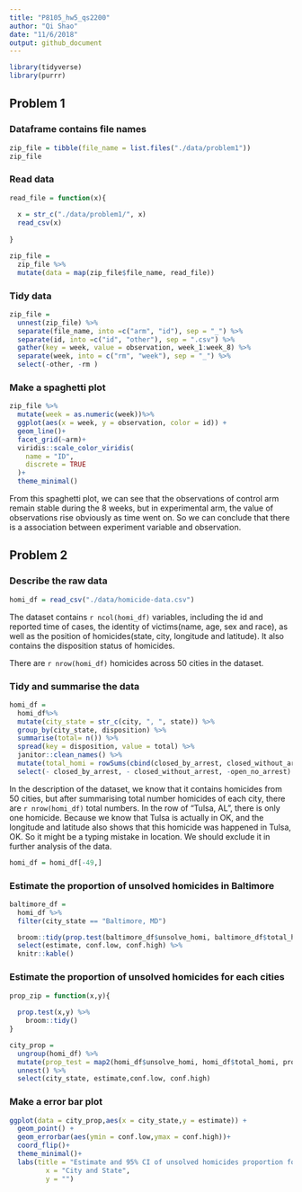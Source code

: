 ```yaml
---
title: "P8105_hw5_qs2200"
author: "Qi Shao"
date: "11/6/2018"
output: github_document
---
```


```r
library(tidyverse)
library(purrr)
```

## Problem 1

### Dataframe contains file names
```r
zip_file = tibble(file_name = list.files("./data/problem1"))
zip_file
```

### Read data
```r
read_file = function(x){
  
  x = str_c("./data/problem1/", x)
  read_csv(x)
  
}

zip_file = 
  zip_file %>%
  mutate(data = map(zip_file$file_name, read_file))
```

### Tidy data
```r
zip_file = 
  unnest(zip_file) %>%
  separate(file_name, into =c("arm", "id"), sep = "_") %>%
  separate(id, into =c("id", "other"), sep = ".csv") %>%
  gather(key = week, value = observation, week_1:week_8) %>%
  separate(week, into = c("rm", "week"), sep = "_") %>%
  select(-other, -rm )
```

### Make a spaghetti plot
```r
zip_file %>%
  mutate(week = as.numeric(week))%>%
  ggplot(aes(x = week, y = observation, color = id)) +
  geom_line()+
  facet_grid(~arm)+
  viridis::scale_color_viridis(
    name = "ID", 
    discrete = TRUE
  )+
  theme_minimal() 
```

From this spaghetti plot, we can see that the observations of control arm remain stable during the 8 weeks, but in experimental arm, the value of observations rise obviously as time went on. So we can conclude that there is a association between experiment variable and observation.

## Problem 2

### Describe the raw data
```r
homi_df = read_csv("./data/homicide-data.csv") 
```

The dataset contains `r ncol(homi_df)` variables, including the id and reported time of cases, the identity of victims(name, age, sex and race), as well as the position of homicides(state, city, longitude and latitude). It also contains the disposition status of homicides.

There are `r nrow(homi_df)` homicides across 50 cities in the dataset.

### Tidy and summarise the data
```r
homi_df = 
  homi_df%>%
  mutate(city_state = str_c(city, ", ", state)) %>%
  group_by(city_state, disposition) %>%
  summarise(total= n()) %>%
  spread(key = disposition, value = total) %>%
  janitor::clean_names() %>%
  mutate(total_homi = rowSums(cbind(closed_by_arrest, closed_without_arrest, open_no_arrest), na.rm = T), unsolve_homi = rowSums(cbind(closed_without_arrest, open_no_arrest), na.rm = T)) %>%
  select(- closed_by_arrest, - closed_without_arrest, -open_no_arrest)
```

In the description of the dataset, we know that it contains homicides from 50 cities, but after summarising total number homicides of each city, there are `r nrow(homi_df)` total numbers. In the row of "Tulsa, AL", there is only one homicide. Because we know that Tulsa is actually in OK, and the longitude and latitude also shows that this homicide was happened in Tulsa, OK. So it might be a typing mistake in location. We should exclude it in further analysis of the data.

```r
homi_df = homi_df[-49,]
```
### Estimate the proportion of unsolved homicides in Baltimore
```r
baltimore_df = 
  homi_df %>%
  filter(city_state == "Baltimore, MD")

  broom::tidy(prop.test(baltimore_df$unsolve_homi, baltimore_df$total_homi)) %>%
  select(estimate, conf.low, conf.high) %>%
  knitr::kable()
```

### Estimate the proportion of unsolved homicides for each cities
```r
prop_zip = function(x,y){
  
  prop.test(x,y) %>%
    broom::tidy()
}

city_prop =
  ungroup(homi_df) %>%
  mutate(prop_test = map2(homi_df$unsolve_homi, homi_df$total_homi, prop_zip))%>%
  unnest() %>%
  select(city_state, estimate,conf.low, conf.high)
```

### Make a error bar plot
```r
ggplot(data = city_prop,aes(x = city_state,y = estimate)) + 
  geom_point() +
  geom_errorbar(aes(ymin = conf.low,ymax = conf.high))+
  coord_flip()+
  theme_minimal()+
  labs(title = "Estimate and 95% CI of unsolved homicides proportion for each city", 
         x = "City and State", 
         y = "") 
```
